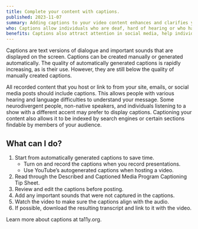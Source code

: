 ```yaml
---
title: Complete your content with captions.
published: 2023-11-07
summary: Adding captions to your video content enhances and clarifies your message.
who: Captions allow individuals who are deaf, hard of hearing or who have difficulty processing audio to experience your multimedia content.
benefits: Captions also attract attention in social media, help individuals who have sound turned off or are in noisy environments, and make your video content searchable.
---
```



Captions are text versions of dialogue and important sounds that are displayed on the screen. Captions can be created manually or generated automatically. The quality of automatically generated captions is rapidly increasing, as is their use. However, they are still below the quality of manually created captions.

All recorded content that you host or link to from your site, emails, or social media posts should include captions. This allows people with various hearing and language difficulties to understand your message. Some neurodivergent people, non-native speakers, and individuals listening to a show with a different accent may prefer to display captions. Captioning your content also allows it to be indexed by search engines or certain sections findable by members of your audience.

## What can I do?

1. Start from automatically generated captions to save time.
    - Turn on and record the captions when you record presentations.
    - Use YouTube’s autogenerated captions when hosting a video.
2. Read through the <ExternalLink inline={true} href="https://dcmp.org/learn/225-captioning-tip-sheet">Described and Captioned Media Program Captioning Tip Sheet</ExternalLink>.
3. Review and edit the captions before posting. 
4. Add any important sounds that were not captured in the captions.
5. Watch the video to make sure the captions align with the audio.
6. If possible, download the resulting transcript and link to it with the video.

<ExternalLink inline={true} href="https://www.ta11y.org/learning/topic?key=media.captioning">Learn more about captions</ExternalLink> at <span class="text-brand text-primary fw-bold">t<span class="fw-lighter">a11y</span>.org</span>.